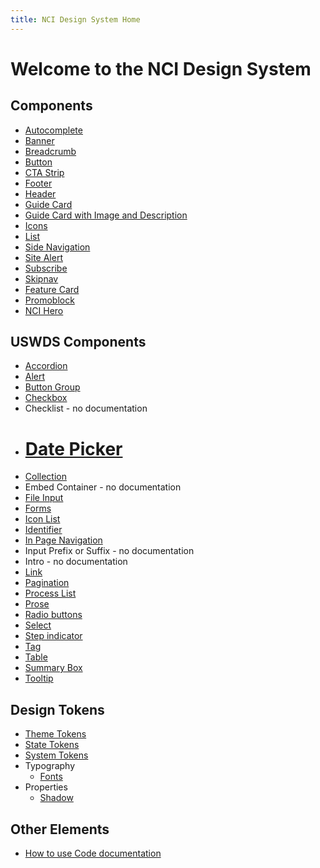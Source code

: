 ```yaml
---
title: NCI Design System Home
---
```


# Welcome to the NCI Design System

## Components

- [Autocomplete](./components/autocomplete)
- [Banner](./components/banner)
- [Breadcrumb](./components/breadcrumb)
- [Button](./components/button)
- [CTA Strip](./components/cta-strip)
- [Footer](./components/footer)
- [Header](./components/header)
- [Guide Card](./components/guide-card-row)
- [Guide Card with Image and Description](./components/guide-card-with-image-and-description)
- [Icons](./components/icons)
- [List](./components/list)
- [Side Navigation](./components/sidenav)
- [Site Alert](./components/site-alert)
- [Subscribe](./components/subscribe)
- [Skipnav](./components/skipnav)
- [Feature Card](./components/feature-card)
- [Promoblock](./components/promoblock)
- [NCI Hero](./components/nci-hero)

## USWDS Components

- [Accordion](https://designsystem.digital.gov/components/accordion/)
- [Alert](https://designsystem.digital.gov/components/alert/)
- [Button Group](https://designsystem.digital.gov/components/button-group/)
- [Checkbox](https://designsystem.digital.gov/components/checkbox/)
- Checklist - no documentation
- # [Date Picker](https://designsystem.digital.gov/components/date-picker/)
- [Collection](https://designsystem.digital.gov/components/collection/)
- Embed Container - no documentation
- [File Input](https://designsystem.digital.gov/components/file-input/)
- [Forms](https://designsystem.digital.gov/components/form/)
- [Icon List](https://designsystem.digital.gov/components/icon-list/)
- [Identifier](https://designsystem.digital.gov/components/identifier/)
- [In Page Navigation](https://designsystem.digital.gov/components/in-page-navigation/)
- Input Prefix or Suffix - no documentation
- Intro - no documentation
- [Link](https://designsystem.digital.gov/components/link/)
- [Pagination](https://designsystem.digital.gov/components/pagination/)
- [Process List](https://designsystem.digital.gov/components/process-list/)
- [Prose](https://designsystem.digital.gov/components/prose/)
- [Radio buttons](https://designsystem.digital.gov/components/radio-buttons/)
- [Select](https://designsystem.digital.gov/components/select/)
- [Step indicator](https://designsystem.digital.gov/components/step-indicator/)
- [Tag](https://designsystem.digital.gov/components/tag/)
- [Table](https://designsystem.digital.gov/components/table/)
- [Summary Box](https://designsystem.digital.gov/components/summary-box/)
- [Tooltip](https://designsystem.digital.gov/components/tooltip/)

## Design Tokens

- [Theme Tokens](./design-tokens/theme-tokens)
- [State Tokens](./design-tokens/state-tokens)
- [System Tokens](./design-tokens/system-tokens)
- Typography
  - [Fonts](./design-tokens/typography/fonts)
- Properties
  - [Shadow](./design-tokens/properties/shadow)

## Other Elements

- [How to use Code documentation](./about/development/code-examples)
